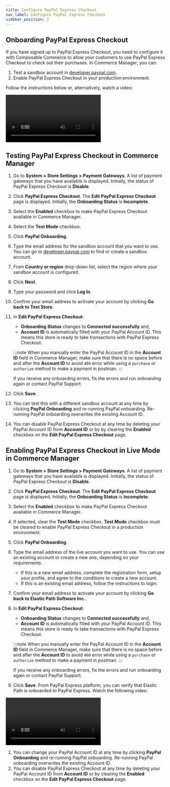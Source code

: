 ```yaml
---
title: Configure PayPal Express Checkout
nav_label: Configure PayPal Express Checkout
sidebar_position: 2
---
```


## Onboarding PayPal Express Checkout

If you have signed up to PayPal Express Checkout, you need to configure it with Composable Commerce to allow your customers to use PayPal Express Checkout to check out their purchases. In Commerce Manager, you can:

1. Test a sandbox account in [developer.paypal.com](https://developer.paypal.com/).
1. Enable PayPal Express Checkout in your production environment.

Follow the instructions below or, alternatively, watch a video:

<Video
  mediaSrc="https://www.youtube.com/embed/07pKiaKc1ds"
  mediaType="embed"
  title="Configuring Paypal Express Checkout" />

## Testing PayPal Express Checkout in Commerce Manager

1. Go to **System > Store Settings > Payment Gateways**. A list of payment gateways that you have available is displayed. Initially, the status of PayPal Express Checkout is **Disable**.
1. Click **PayPal Express Checkout**. The **Edit PayPal Express Checkout** page is displayed. Initially, the **Onboarding Status** is **Incomplete**.
1. Select the **Enabled** checkbox to make PayPal Express Checkout available in Commerce Manager.
1. Select the **Test Mode** checkbox.
1. Click **PayPal Onboarding**.
1. Type the email address for the sandbox account that you want to use. You can go to [developer.paypal.com](https://developer.paypal.com/) to find or create a sandbox account.
1. From **Country or region** drop-down list, select the region where your sandbox account is configured.
1. Click **Next**.
1. Type your password and click **Log In**.
1. Confirm your email address to activate your account by clicking **Go back to Test Store**.
1. In **Edit PayPal Express Checkout**:

    - **Onboarding Status** changes to **Connected successfully** and,
    - **Account ID** is automatically filled with your PayPal Account ID. This means this store is ready to take transactions with PayPal Express Checkout.

    :::note
    When you manually enter the PayPal Account ID in the **Account ID** field in Commerce Manager, make sure that there is no space before and after the **Account ID** to avoid `400` error while using a `purchase` or `authorize` method to make a payment in postman.
    :::

    If you receive any onboarding errors, fix the errors and run onboarding again or contact PayPal Support.

1. Click **Save**.
1. You can test this with a different sandbox account at any time by clicking **PayPal Onboarding** and re-running PayPal onboarding. Re-running PayPal onboarding overwrites the existing Account ID.
1. You can disable PayPal Express Checkout at any time by deleting your PayPal Account ID from **Account ID** or by by clearing the **Enabled** checkbox on the **Edit PayPal Express Checkout** page.

## Enabling PayPal Express Checkout in Live Mode in Commerce Manager

1. Go to **System > Store Settings > Payment Gateways**. A list of payment gateways that you have available is displayed. Initially, the status of PayPal Express Checkout is **Disable**.
1. Click **PayPal Express Checkout**. The **Edit PayPal Express Checkout** page is displayed. Initially, the **Onboarding Status** is **Incomplete**.
1. Select the **Enabled** checkbox to make PayPal Express Checkout available in Commerce Manager.
1. If selected, clear the **Test Mode** checkbox. **Test Mode** checkbox must be cleared to enable PayPal Express Checkout in a production environment.
1. Click **PayPal Onboarding**.
1. Type the email address of the live account you want to use. You can use an existing account or create a new one, depending on your requirements.

    - If this is a new email address, complete the registration form, setup your profile, and agree to the conditions to create a new account.
    - If this is an existing email address, follow the instructions to login.

1. Confirm your email address to activate your account by clicking **Go back to Elastic Path Software Inc.**.
1. In **Edit PayPal Express Checkout**:

    - **Onboarding Status** changes to **Connected successfully** and,
    - **Account ID** is automatically filled with your PayPal Account ID. This means this store is ready to take transactions with PayPal Express Checkout.

    :::note
    When you manually enter the PayPal Account ID in the **Account ID** field in Commerce Manager, make sure that there is no space before and after the **Account ID** to avoid `400` error while using a `purchase` or `authorize` method to make a payment in postman.
    :::

    If you receive any onboarding errors, fix the errors and run onboarding again or contact PayPal Support.

1. Click **Save**. From PayPal Express platform, you can verify that Elastic Path is onboarded to PayPal Express. Watch the following video:
        
  <Video
  mediaSrc="https://www.youtube.com/embed/M-ILzcZreM4"
  mediaType="embed"
  title="Verifying Elastic Path to Paypal Express Checkout" />

1. You can change your PayPal Account ID at any time by clicking **PayPal Onboarding** and re-running PayPal onboarding. Re-running PayPal onboarding overwrites the existing Account ID.
1. You can disable PayPal Express Checkout at any time by deleting your PayPal Account ID from **Account ID** or by clearing the **Enabled** checkbox on the **Edit PayPal Express Checkout** page.
